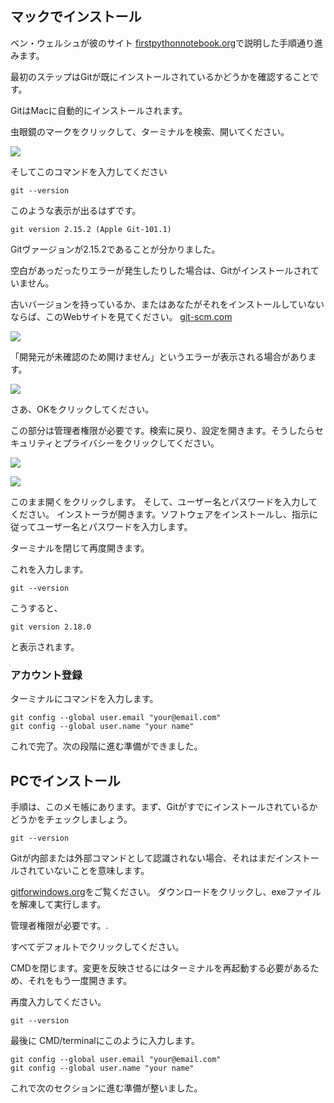 ## マックでインストール

ベン・ウェルシュが彼のサイト [firstpythonnotebook.org](http://www.firstpythonnotebook.org/)で説明した手順通り進みます。

最初のステップはGitが既にインストールされているかどうかを確認することです。

GitはMacに自動的にインストールされます。

虫眼鏡のマークをクリックして、ターミナルを検索、開いてください。

![](/git/installing_git/images/macterminal.png)

そしてこのコマンドを入力してください

```
git --version
```

このような表示が出るはずです。

```
git version 2.15.2 (Apple Git-101.1)
```


 Gitヴァージョンが2.15.2であることが分かりました。 

空白があっだったりエラーが発生したりした場合は、Gitがインストールされていません。

古いバージョンを持っているか、またはあなたがそれをインストールしていないならば、このWebサイトを見てください。 [git-scm.com](https://git-scm.com/)

![](/git/installing_git/images/downloadmac.png)

「開発元が未確認のため開けません」というエラーが表示される場合があります。

![](/git/installing_git/images/developer_mac.png)

さあ、OKをクリックしてください。 

この部分は管理者権限が必要です。検索に戻り、設定を開きます。そうしたらセキュリティとプライバシーをクリックしてください。

![](/git/installing_git/images/security.png)



![](/git/installing_git/images/open_mac.png)

このまま開くをクリックします。 そして、ユーザー名とパスワードを入力してください。
インストーラが開きます。ソフトウェアをインストールし、指示に従ってユーザー名とパスワードを入力します。

ターミナルを閉じて再度開きます。

これを入力します。

```
git --version
```

こうすると、

```
git version 2.18.0
```
と表示されます。

### アカウント登録

ターミナルにコマンドを入力します。

```
git config --global user.email "your@email.com"
git config --global user.name "your name"
```

これで完了。次の段階に進む準備ができました。

## PCでインストール

手順は、このメモ帳にあります。まず、Gitがすでにインストールされているかどうかをチェックしましょう。

```
git --version 
```

Gitが内部または外部コマンドとして認識されない場合、それはまだインストールされていないことを意味します。

[gitforwindows.org](https://gitforwindows.org)をご覧ください。
ダウンロードをクリックし、exeファイルを解凍して実行します。

管理者権限が必要です。.

すべてデフォルトでクリックしてください。

CMDを閉じます。変更を反映させるにはターミナルを再起動する必要があるため、それをもう一度開きます。

再度入力してください。

```
git --version
```

最後に CMD/terminalにこのように入力します。

```
git config --global user.email "your@email.com"
git config --global user.name "your name"
```

これで次のセクションに進む準備が整いました。

